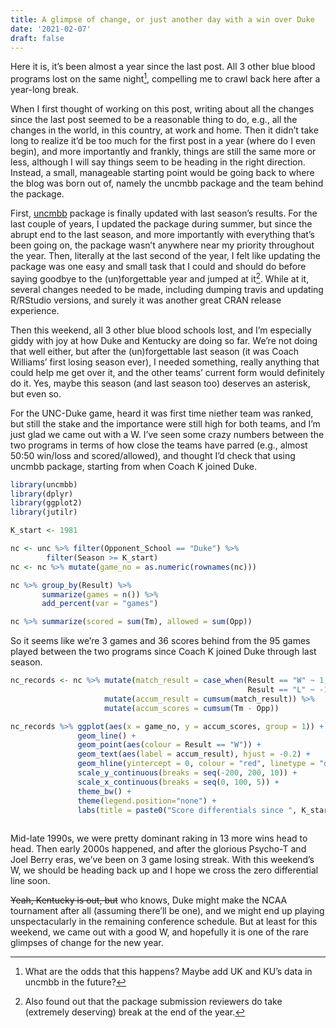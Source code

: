 ```yaml
---
title: A glimpse of change, or just another day with a win over Duke
date: '2021-02-07'
draft: false
---
```


Here it is, it's been almost a year since the last post. All 3 other blue blood programs lost on the same night^[What are the odds that this happens? Maybe add UK and KU's data in uncmbb in the future?], compelling me to crawl back here after a year-long break. 

When I first thought of working on this post, writing about all the changes since the last post seemed to be a reasonable thing to do, e.g., all the changes in the world, in this country, at work and home. Then it didn't take long to realize it'd be too much for the first post in a year (where do I even begin), and more importantly and frankly, things are still the same more or less, although I will say things seem to be heading in the right direction. Instead, a small, manageable starting point would be going back to where the blog was born out of, namely the uncmbb package and the team behind the package.

First, [uncmbb](https://cran.r-project.org/web/packages/uncmbb/index.html) package is finally updated with last season's results. For the last couple of years, I updated the package during summer, but since the abrupt end to the last season, and more importantly with everything that's been going on, the package wasn't anywhere near my priority throughout the year. Then, literally at the last second of the year, I felt like updating the package was one easy and small task that I could and should do before saying goodbye to the (un)forgettable year and jumped at it^[Also found out that the package submission reviewers do take (extremely deserving) break at the end of the year.]. While at it, several changes needed to be made, including dumping travis and updating R/RStudio versions, and surely it was another great CRAN release experience. 

Then this weekend, all 3 other blue blood schools lost, and I'm especially giddy with joy at how Duke and Kentucky are doing so far. We're not doing that well either, but after the (un)forgettable last season (it was Coach Williams' first losing season ever), I needed something, really anything that could help me get over it, and the other teams' current form would definitely do it. Yes, maybe this season (and last season too) deserves an asterisk, but even so. 

For the UNC-Duke game, heard it was first time niether team was ranked, but still the stake and the importance were still high for both teams, and I'm just glad we came out with a W. I've seen some crazy numbers between the two programs in terms of how close the teams have parred (e.g., almost 50:50 win/loss and scored/allowed), and thought I'd check that using uncmbb package, starting from when Coach K joined Duke. 


```r

library(uncmbb)
library(dplyr)
library(ggplot2)
library(jutilr)

K_start <- 1981

nc <- unc %>% filter(Opponent_School == "Duke") %>%
        filter(Season >= K_start)
nc <- nc %>% mutate(game_no = as.numeric(rownames(nc)))

nc %>% group_by(Result) %>%
       summarize(games = n()) %>%
       add_percent(var = "games")

nc %>% summarize(scored = sum(Tm), allowed = sum(Opp))
```

So it seems like we're 3 games and 36 scores behind from the 95 games played between the two programs since Coach K joined Duke through last season.

```r

nc_records <- nc %>% mutate(match_result = case_when(Result == "W" ~ 1,
                                                     Result == "L" ~ -1)) %>%
                     mutate(accum_result = cumsum(match_result)) %>%
                     mutate(accum_scores = cumsum(Tm - Opp))

nc_records %>% ggplot(aes(x = game_no, y = accum_scores, group = 1)) +
               geom_line() + 
               geom_point(aes(colour = Result == "W")) +
               geom_text(aes(label = accum_result), hjust = -0.2) +
               geom_hline(yintercept = 0, colour = "red", linetype = "dotted") + 
               scale_y_continuous(breaks = seq(-200, 200, 10)) +
               scale_x_continuous(breaks = seq(0, 100, 5)) +
               theme_bw() +
               theme(legend.position="none") +
               labs(title = paste0("Score differentials since ", K_start-1, "-", K_start, " season"))
  
```

Mid-late 1990s, we were pretty dominant raking in 13 more wins head to head. Then early 2000s happened, and after the glorious Psycho-T and Joel Berry eras, we've been on 3 game losing streak. With this weekend's W, we should be heading back up and I hope we cross the zero differential line soon.  

~~Yeah, Kentucky is out, but~~ who knows, Duke might make the NCAA tournament after all (assuming there'll be one), and we might end up playing unspectacularly in the remaining conference schedule. But at least for this weekend, we came out with a good W, and hopefully it is one of the rare glimpses of change for the new year. 
